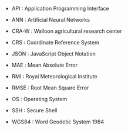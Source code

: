 - API : Application Programming Interface

- ANN : Artificial Neural Networks

- CRA-W : Walloon agricultural research center

- CRS : Coordinate Reference System

- JSON : JavaScript Object Notation

- MAE : Mean Absolute Error

- RMI : Royal Meteorological Institute

- RMSE : Root Mean Square Error

- OS : Operating System

- SSH : Secure Shell

- WGS84 : Word Geodetic System 1984

